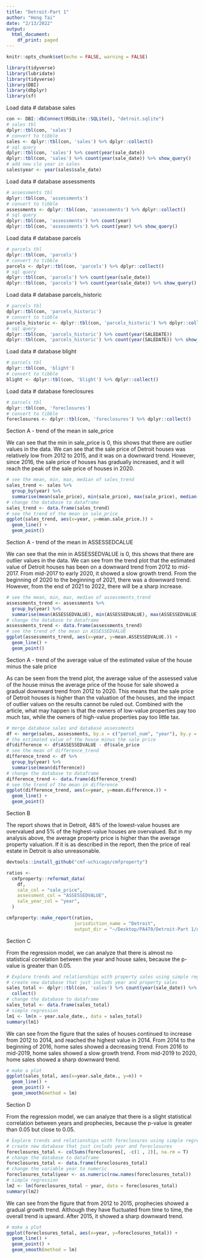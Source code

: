 ```yaml
---
title: "Detroit-Part 1"
author: "Hong Tai"
date: "2/13/2022"
output:
  html_document:
    df_print: paged
---
```


```r
knitr::opts_chunk$set(echo = FALSE, warning = FALSE)
```

```r
library(tidyverse)
library(lubridate)
library(tidyverse)
library(DBI)
library(dbplyr)
library(sf)
```

Load data # database sales

```r
con <- DBI::dbConnect(RSQLite::SQLite(), "detroit.sqlite")
# sales tbl
dplyr::tbl(con, 'sales')
# convert to tibble
sales <- dplyr::tbl(con, 'sales') %>% dplyr::collect()
# sql query
dplyr::tbl(con, 'sales') %>% count(year(sale_date))
dplyr::tbl(con, 'sales') %>% count(year(sale_date)) %>% show_query()
# add new clo year in sales
sales$year <- year(sales$sale_date)
```

Load data # database assessments

```r
# assessments tbl
dplyr::tbl(con, 'assessments')
# convert to tibble
assessments <- dplyr::tbl(con, 'assessments') %>% dplyr::collect()
# sql query
dplyr::tbl(con, 'assessments') %>% count(year)
dplyr::tbl(con, 'assessments') %>% count(year) %>% show_query()
```

Load data # database parcels

```r
# parcels tbl
dplyr::tbl(con, 'parcels')
# convert to tibble
parcels <- dplyr::tbl(con, 'parcels') %>% dplyr::collect()
# sql query
dplyr::tbl(con, 'parcels') %>% count(year(sale_date))
dplyr::tbl(con, 'parcels') %>% count(year(sale_date)) %>% show_query()
```

Load data # database parcels_historic

```r
# parcels tbl
dplyr::tbl(con, 'parcels_historic')
# convert to tibble
parcels_historic <- dplyr::tbl(con, 'parcels_historic') %>% dplyr::collect()
# sql query
dplyr::tbl(con, 'parcels_historic') %>% count(year(SALEDATE))
dplyr::tbl(con, 'parcels_historic') %>% count(year(SALEDATE)) %>% show_query()
```

Load data # database blight

```r
# parcels tbl
dplyr::tbl(con, 'blight')
# convert to tibble
blight <- dplyr::tbl(con, 'blight') %>% dplyr::collect()
```

Load data # database foreclosures

```r
# parcels tbl
dplyr::tbl(con, 'foreclosures')
# convert to tibble
foreclosures <- dplyr::tbl(con, 'foreclosures') %>% dplyr::collect()
```

Section A - trend of the mean in sale_price

We can see that the min in sale_price is 0, this shows that there are outlier values in the data.
We can see that the sale price of Detroit houses was relatively low from 2012 to 2015, and it was on a downward trend. However, since 2016, the sale price of houses has gradually increased, and it will reach the peak of the sale price of houses in 2020.

```r
# see the mean, min, max, median of sales_trend
sales_trend <- sales %>%
  group_by(year) %>%
  summarise(mean(sale_price), min(sale_price), max(sale_price), median(sale_price))
# change the database to dataframe
sales_trend <- data.frame(sales_trend)
# see the trend of the mean in sale_price
ggplot(sales_trend, aes(x=year, y=mean.sale_price.)) +
  geom_line() +
  geom_point()
```

Section A - trend of the mean in ASSESSEDCALUE

We can see that the min in ASSESSEDVALUE is 0, this shows that there are outlier values in the data.
We can see from the trend plot that the estimated value of Detroit houses has been on a downward trend from 2012 to mid-2017. From mid-2017 to early 2020, it showed a slow growth trend. From the beginning of 2020 to the beginning of 2021, there was a downward trend. However, from the end of 2021 to 2022, there will be a sharp increase.

```r
# see the mean, min, max, median of assessments_trend
assessments_trend <- assessments %>%
  group_by(year) %>%
  summarise(mean(ASSESSEDVALUE), min(ASSESSEDVALUE), max(ASSESSEDVALUE), median(ASSESSEDVALUE))
# change the database to dataframe
assessments_trend <- data.frame(assessments_trend)
# see the trend of the mean in ASSESSEDVALUE
ggplot(assessments_trend, aes(x=year, y=mean.ASSESSEDVALUE.)) +
  geom_line() +
  geom_point()
```

Section A - trend of the average value of the estimated value of the house minus the sale price

As can be seen from the trend plot, the average value of the assessed value of the house minus the average price of the house for sale showed a gradual downward trend from 2012 to 2020. This means that the sale price of Detroit houses is higher than the valuation of the houses, and the impact of outlier values on the results cannot be ruled out. Combined with the article, what may happen is that the owners of low-value properties pay too much tax, while the owners of high-value properties pay too little tax.

```r
# merge database sales and database assessments
df <- merge(sales, assessments, by.x = c("parcel_num", "year"), by.y = c("PARCELNO", "year"))
# the estimated value of the house minus the sale price
df$difference <- df$ASSESSEDVALUE - df$sale_price
# see the mean of difference_trend
difference_trend <- df %>%
  group_by(year) %>%
  summarise(mean(difference))
# change the database to dataframe
difference_trend <- data.frame(difference_trend)
# see the trend of the mean in difference
ggplot(difference_trend, aes(x=year, y=mean.difference.)) +
  geom_line() +
  geom_point()
```

Section B

The report shows that in Detroit, 48% of the lowest-value houses are overvalued and 5% of the highest-value houses are overvalued. But in my analysis above, the average property price is higher than the average property valuation. If it is as described in the report, then the price of real estate in Detroit is also unreasonable.

```r
devtools::install_github("cmf-uchicago/cmfproperty")

ratios <-
  cmfproperty::reformat_data(
    df,
    sale_col = "sale_price",
    assessment_col = "ASSESSEDVALUE",
    sale_year_col = "year",
  )

cmfproperty::make_report(ratios, 
                         jurisdiction_name = "Detroit",
                         output_dir = "~/Desktop/PA470/Detroit-Part 1/database/") 
```

Section C

From the regression model, we can analyze that there is almost no statistical correlation between the year and house sales, because the p-value is greater than 0.05.

```r
# Explore trends and relationships with property sales using simple regressions
# create new database that just includs year and property sales
sales_total <- dplyr::tbl(con, 'sales') %>% count(year(sale_date)) %>%
  collect()
# change the database to dataframe
sales_total <- data.frame(sales_total)
# simple regression
lm1 <- lm(n ~ year.sale_date., data = sales_total)
summary(lm1)
```

We can see from the figure that the sales of houses continued to increase from 2012 to 2014, and reached the highest value in 2014. From 2014 to the beginning of 2016, home sales showed a decreasing trend. From 2016 to mid-2019, home sales showed a slow growth trend. From mid-2019 to 2020, home sales showed a sharp downward trend.

```r
# make a plot
ggplot(sales_total, aes(x=year.sale_date., y=n)) +
  geom_line() +
  geom_point() +
  geom_smooth(method = lm)
```

Section D

From the regression model, we can analyze that there is a slight statistical correlation between years and prophecies, because the p-value is greater than 0.05 but close to 0.05.

```r
# Explore trends and relationships with foreclosures using simple regressions
# create new database that just includs year and foreclosures
foreclosures_total <- colSums(foreclosures[, -c(1 , 2)], na.rm = T)
# change the database to dataframe
foreclosures_total <- data.frame(foreclosures_total)
# change the variable year to numeric
foreclosures_total$year <- as.numeric(row.names(foreclosures_total))
# simple regression
lm2 <- lm(foreclosures_total ~ year, data = foreclosures_total)
summary(lm2)
```

We can see from the figure that from 2012 to 2015, prophecies showed a gradual growth trend. Although they have fluctuated from time to time, the overall trend is upward. After 2015, it showed a sharp downward trend.

```r
# make a plot
ggplot(foreclosures_total, aes(x=year, y=foreclosures_total)) +
  geom_line() +
  geom_point() +
  geom_smooth(method = lm)
```
